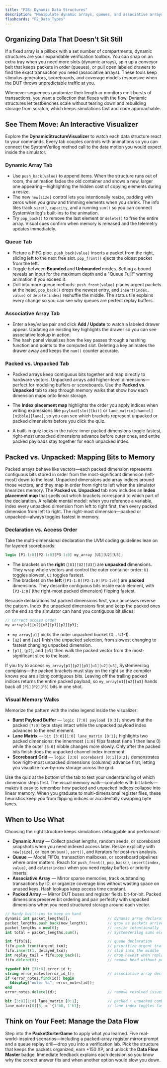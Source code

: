```yaml
---
title: "F2B: Dynamic Data Structures"
description: "Manipulate dynamic arrays, queues, and associative arrays with an IEEE 1800-2023 guided workflow."
flashcards: "F2_Data_Types"
---
```



## Organizing Data That Doesn't Sit Still

If a fixed array is a pillbox with a set number of compartments, dynamic structures are your expandable verification toolbox. You can snap on an extra tray when you need more slots (dynamic arrays), spin up a conveyor belt that keeps packets in order (queues), or pull open labeled drawers to find the exact transaction you need (associative arrays). These tools keep stimulus generators, scoreboards, and coverage models responsive when the DUT throws unpredictable traffic at you.

Whenever sequences randomize their length or monitors emit bursts of transactions, you want a collection that flexes with the flow. Dynamic structures let testbenches scale without tearing down and rebuilding storage from scratch, which keeps simulations fast and code approachable.

## See Them Move: An Interactive Visualizer

Explore the **DynamicStructureVisualizer** to watch each data structure react to your commands. Every tab couples controls with animations so you can connect the SystemVerilog method call to the data motion you would expect inside the simulator.

### Dynamic Array Tab

- Use `push_back(value)` to append items. When the structure runs out of room, the animation fades the old container and shows a new, larger one appearing—highlighting the hidden cost of copying elements during a resize.
- The new `new[size]` control lets you intentionally resize, padding with zeros when you grow and trimming elements when you shrink. The info tiles track `size()`, `capacity`, and a running `sum()` so you can connect SystemVerilog's built-ins to the animation.
- Try `pop_back()` to remove the last element or `delete()` to free the entire array. Visual cues confirm when memory is released and the telemetry updates immediately.

### Queue Tab

- Picture a FIFO pipe. `push_back(value)` inserts a packet from the right, sliding left to the next free slot. `pop_front()` ejects the oldest packet from the left.
- Toggle between **Bounded** and **Unbounded** modes. Setting a bound reveals an input for the maximum depth and a "Queue Full!" warning animation if you exceed it.
- Drill into more queue methods: `push_front(value)` places urgent packets at the head, `pop_back()` drops the newest entry, and `insert(index, value)` or `delete(index)` reshuffle the middle. The status tile explains every change so you can see why queues are perfect replay buffers.

### Associative Array Tab

- Enter a key/value pair and click **Add / Update** to watch a labeled drawer appear. Updating an existing key highlights the drawer so you can see associative lookup in action.
- The hash panel visualizes how the key passes through a hashing function and points to the computed slot. Deleting a key animates the drawer away and keeps the `num()` counter accurate.

### Packed vs. Unpacked Tab

- Packed arrays keep contiguous bits together and map directly to hardware vectors. Unpacked arrays add higher-level dimensions—perfect for modeling buffers or scoreboards. Use the **Packed vs. Unpacked** tab to step through memory walks that show how each dimension maps onto linear storage.
- The **Index placement map** highlights the order you apply indices when writing expressions like `payload[slot][bit]` or `lane_matrix[channel][nibble][lane]`, so you can see which brackets represent unpacked or packed dimensions before you click the quiz.

- A built-in quiz locks in the rules: inner packed dimensions toggle fastest, right-most unpacked dimensions advance before outer ones, and entire packed payloads stay together for each unpacked index.

<DynamicStructureVisualizer />

## Packed vs. Unpacked: Mapping Bits to Memory

Packed arrays behave like vectors—each packed dimension represents contiguous bits stored in order from the most-significant dimension (left-most) down to the least. Unpacked dimensions add array indices around those vectors, and they map in order from right to left when the simulator linearizes memory. The **Packed vs. Unpacked** tab now includes an **Index placement map** that spells out which brackets correspond to which part of the declaration. A reliable mental model: when you reference a variable, index every unpacked dimension from left to right first, then every packed dimension from left to right. The right-most dimension—packed or unpacked—always toggles fastest in memory.

### Declaration vs. Access Order

Take the multi-dimensional declaration the UVM coding guidelines lean on for layered scoreboards:

```systemverilog showLineNumbers
logic [P1-1:0][P2-1:0][P3-1:0] my_array [U1][U2][U3];
```

- The brackets on the **right** (`[U1][U2][U3]`) are **unpacked** dimensions. They wrap whole vectors and control the outer container order: `U1` toggles slowest, `U3` toggles fastest.
- The brackets on the **left** (`[P1-1:0][P2-1:0][P3-1:0]`) are **packed** dimensions. They describe contiguous bits inside each element, with `[P3-1:0]` (the right-most packed dimension) flipping fastest.

Because declarations list packed dimensions first, your accesses reverse the pattern. Index the unpacked dimensions first and keep the packed ones on the end so the simulator can hand you contiguous bit slices:

```systemverilog showLineNumbers
// Correct access order
my_array[u1][u2][u3][p1][p2][p3];
```

- `my_array[u1]` picks the outer unpacked bucket (0 .. U1-1).
- `[u2]` and `[u3]` finish the unpacked selection, from slowest changing to fastest changing unpacked dimension.
- `[p1]`, `[p2]`, and `[p3]` then walk the packed vector from the most-significant slice to the least.

If you try to access `my_array[p1][p2][p3][u1][u2][u3]`, SystemVerilog complains—the packed brackets must stay on the right so the compiler knows you are slicing contiguous bits. Leaving off the trailing packed indices returns the entire packed payload, so `my_array[u1][u2][u3]` hands back all `[P1][P2][P3]` bits in one shot.

### Visual Memory Walks

Memorize the pattern with the index legend inside the visualizer:


- **Burst Payload Buffer** — `logic [7:0] payload [0:3];` shows that the packed `[7:0]` byte stays intact while the unpacked payload index advances to the next element.
- **Lane Matrix** — `bit [3:0][1:0] lane_matrix [0:1];` highlights two packed dimensions: the innermost `[1:0]` flips fastest (lane 1 then lane 0) while the outer `[3:0]` nibble changes more slowly. Only after the packed bits finish does the unpacked channel index increment.
- **Scoreboard Grid** — `logic [3:0] scoreboard [0:1][0:2];` demonstrates how right-most unpacked dimensions (columns) advance first, letting you visualize row-by-row storage across the grid.

Use the quiz at the bottom of the tab to test your understanding of which dimension steps first. The visual memory walk—complete with bit labels—makes it easy to remember how packed and unpacked indices collapse into linear memory. When you graduate to multi-dimensional register files, these heuristics keep you from flipping indices or accidentally swapping byte lanes.

## When to Use What

Choosing the right structure keeps simulations debuggable and performant:

- **Dynamic Array** — Collect packet lengths, random seeds, or scoreboard snapshots when you need indexed access later. Resize explicitly with `new[size]`, or lean on `sum()`, `sort()`, and iterators for post-run analysis.
- **Queue** — Model FIFOs, transaction mailboxes, or scoreboard pipelines where order matters. Reach for `push_front()`, `pop_back()`, `insert(index, value)`, and `delete(index)` when you need replay buffers or priority inserts.
- **Associative Array** — Mirror sparse memories, track outstanding transactions by ID, or organize coverage bins without wasting space on unused keys. Hash lookups keep access time constant.
- **Packed Array** — Mirror DUT buses and register fields bit-for-bit. Packed dimensions preserve bit ordering and pair perfectly with unpacked dimensions when you need structured storage around each vector.

```systemverilog showLineNumbers
// Handy built-ins to keep on hand
dynamic int packet_lengths[];                 // dynamic array declaration
packet_lengths.push_back(new_length);         // grow as packets arrive
packet_lengths = new[6];                      // resize intentionally
int total = packet_lengths.sum();             // SystemVerilog sums elements for you

int fifo[$];                                  // queue declaration
fifo.push_front(urgent_txn);                  // prioritize urgent traffic
fifo.insert(1, delayed_txn);                  // slip into the middle
int replay_tail = fifo.pop_back();            // drop newest when replaying
fifo.delete(0);                               // remove head without popping

typedef bit [31:0] error_id_t;
string error_notes[error_id_t];               // associative array declaration
if (error_notes.find(id)) begin
  $display("note: %s", error_notes[id]);
end
error_notes.delete(id);                       // remove resolved issues

bit [3:0][1:0] lane_matrix [0:1];             // packed + unpacked combo
lane_matrix[0][3] = '{1'b0, 1'b1};            // lane index toggles fastest
```

## Think on Your Feet: Manage the Data Flow

Step into the **PacketSorterGame** to apply what you learned. Five real-world-inspired scenarios—including a packed-array register mirror prompt and a queue replay drill—drop you into a verification lab. Pick the structure that keeps the packets organized, earn +150 XP, and unlock the **Data Flow Master** badge. Immediate feedback explains each decision so you know why the correct answer fits and when another option would slow you down.

<PacketSorterGame />
